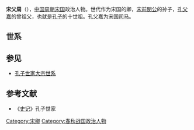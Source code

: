 {{先秦人物信息框
|image       = 
|姓= [[子姓|子]]
|名= 周
|shi        = 
|字= 宋父
|hao         = 
|官位= [[宋国|宋国]]卿
|名称= 宋父周
|nickzi      = 
|posthumous  = 
|时代= [[周朝|周朝]]
|国家= [[宋国|宋国]]
|hometown    = 
|birth       = 
|death       =
|honor       = 
|父= [[弗父何|弗父何]]
|spouse       = 
|子女= [[世子胜|世子胜]]
}}
'''宋父周'''（{{bd|？||？||catIdx=Z子}}），[[中国|中国]][[周朝|周朝]][[宋国|宋国]]政治人物。世代作为宋国的卿，[[宋前閔公|宋前閔公]]的孙子，[[孔父嘉|孔父嘉]]的曾祖父，也就是[[孔子|孔子]]的十世祖。孔父嘉为宋国[[司马|司马]]。

==世系==
{{familytree/start}}
{{familytree | | | | | Ff |Ff=[[宋前闵公|宋湣公]]共 }}
{{familytree | | | | | |!| }}
{{familytree | | | | | Ff |Ff=[[弗父何|弗父何]] }}
{{familytree | | | | | |!| }}
{{familytree | | | | | Sf |Sf=宋父周 }}
{{familytree | | | | | |!| }}
{{familytree | | | | |Sz |Sz=[[世子胜|世子胜]] }}
{{familytree | | | | | |!| }}
{{familytree | | | | | Zk |Zk=[[正考父|正考父]] }}
{{familytree | | | | | |!| }}
{{familytree | | | | |Kf |Kf=[[孔父嘉|孔父嘉]] }}
{{familytree | | | | | |!| }}
{{familytree | | | | |Mj |Mj=[[木金父|木金父]] }}
{{familytree | | | | | |!| }}
{{familytree | | | | |Qf |Qf=[[祁父|祁父]] }}
{{familytree | | | | | |!| }}
{{familytree | | | | | Fs |Fs=[[防叔|防叔]] }}
{{familytree | | | | | |!| }}
{{familytree | | | | | Bx |Bx=[[伯夏|伯夏]] }}
{{familytree | | | | | |!| }}
{{familytree | | | | | Sl |Sl=[[叔梁纥|叔梁纥]] }}
{{familytree | |,|-|-|-|(| }}
{{familytree | Mp | | Kz | |Mp=[[孟皮|孟皮]]|Kz=[[孔子|孔子]] }}
{{familytree/end}}
</center>

==参见==
*[[孔子世家大宗世系|孔子世家大宗世系]]

==参考文献==
*《[[史记|史记]]》孔子世家
[[Category:宋卿|Category:宋卿]]
[[Category:春秋战国政治人物|Category:春秋战国政治人物]]